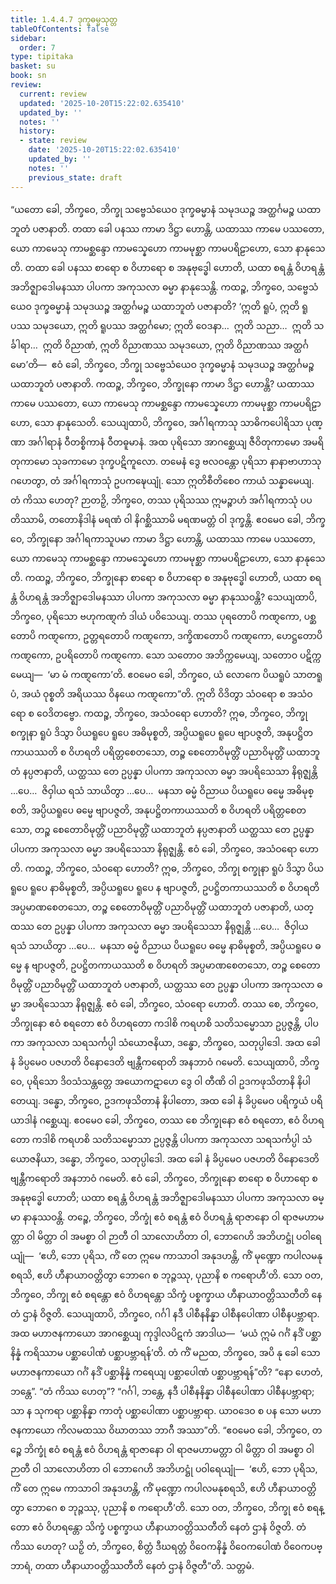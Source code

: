 ```yaml
---
title: 1.4.4.7 ဒုက္ခဓမ္မသုတ္တ
tableOfContents: false
sidebar:
  order: 7
type: tipitaka
basket: su
book: sn
review:
  current: review
  updated: '2025-10-20T15:22:02.635410'
  updated_by: ''
  notes: ''
  history:
  - state: review
    date: '2025-10-20T15:22:02.635410'
    updated_by: ''
    notes: ''
    previous_state: draft
---
```



<DynamicBreadcrumb />


<ReviewStatus review={frontmatter.review} showDetails={true} />

<HypothesisAnnotation frontmatter={frontmatter} />

<Division number="244" book="sn" e="ch" v="18" p="316">

<Paragraph number="1047" book="sn">
“ယတော ခေါ, ဘိက္ခဝေ, ဘိက္ခု သဗ္ဗေသံယေဝ ဒုက္ခဓမ္မာနံ သမုဒယဉ္စ အတ္ထင်္ဂမဉ္စ ယထာဘူတံ ပဇာနာတိ. တထာ ခေါ ပနဿ ကာမာ ဒိဋ္ဌာ ဟောန္တိ, ယထာဿ ကာမေ ပဿတော, ယော ကာမေသု ကာမစ္ဆန္ဒော ကာမသ္နေဟော ကာမမုစ္ဆာ ကာမပရိဠာဟော, သော နာနုသေတိ. တထာ ခေါ ပနဿ စာရော စ ဝိဟာရော စ အနုဗုဒ္ဓေါ ဟောတိ, ယထာ စရန္တံ ဝိဟရန္တံ အဘိဇ္ဈာဒေါမနဿာ ပါပကာ အကုသလာ ဓမ္မာ နာနုသေန္တိ.
</Paragraph>

<Paragraph number="1048" book="sn">
ကထဉ္စ, ဘိက္ခဝေ, သဗ္ဗေသံယေဝ ဒုက္ခဓမ္မာနံ သမုဒယဉ္စ အတ္ထင်္ဂမဉ္စ ယထာဘူတံ ပဇာနာတိ? ‘ဣတိ ရူပံ, ဣတိ ရူပဿ သမုဒယော, ဣတိ ရူပဿ အတ္ထင်္ဂမော; ဣတိ ဝေဒနာ…  ဣတိ သညာ…  ဣတိ သင်္ခါရာ…  ဣတိ ဝိညာဏံ, ဣတိ ဝိညာဏဿ သမုဒယော, ဣတိ ဝိညာဏဿ အတ္ထင်္ဂမော’တိ—  ဧဝံ ခေါ, ဘိက္ခဝေ, ဘိက္ခု သဗ္ဗေသံယေဝ ဒုက္ခဓမ္မာနံ သမုဒယဉ္စ အတ္ထင်္ဂမဉ္စ ယထာဘူတံ ပဇာနာတိ.
</Paragraph>

<Paragraph number="1049" book="sn">
ကထဉ္စ, ဘိက္ခဝေ, ဘိက္ခုနော ကာမာ ဒိဋ္ဌာ ဟောန္တိ? ယထာဿ ကာမေ ပဿတော, ယော ကာမေသု ကာမစ္ဆန္ဒော ကာမသ္နေဟော ကာမမုစ္ဆာ ကာမပရိဠာဟော, သော နာနုသေတိ. သေယျထာပိ, ဘိက္ခဝေ, အင်္ဂါရကာသု သာဓိကပေါရိသာ ပုဏ္ဏာ အင်္ဂါရာနံ ဝီတစ္စိကာနံ ဝီတဓူမာနံ. အထ ပုရိသော အာဂစ္ဆေယျ ဇီဝိတုကာမော အမရိတုကာမော သုခကာမော ဒုက္ခပဋိကူလော. တမေနံ ဒွေ ဗလဝန္တော ပုရိသာ နာနာဗာဟာသု ဂဟေတွာ, တံ အင်္ဂါရကာသုံ ဥပကဍ္ဎေယျုံ. သော ဣတိစီတိစေဝ ကာယံ သန္နာမေယျ. တံ ကိဿ ဟေတု? ဉာတဉှိ, ဘိက္ခဝေ, တဿ ပုရိသဿ ဣမဉ္စာဟံ အင်္ဂါရကာသုံ ပပတိဿာမိ, တတောနိဒါနံ မရဏံ ဝါ နိဂစ္ဆိဿာမိ မရဏမတ္တံ ဝါ ဒုက္ခန္တိ. ဧဝမေဝ ခေါ, ဘိက္ခဝေ, ဘိက္ခုနော အင်္ဂါရကာသူပမာ ကာမာ ဒိဋ္ဌာ ဟောန္တိ, ယထာဿ ကာမေ ပဿတော, ယော ကာမေသု ကာမစ္ဆန္ဒော ကာမသ္နေဟော ကာမမုစ္ဆာ ကာမပရိဠာဟော, သော နာနုသေတိ.
</Paragraph>

<Paragraph number="1050" book="sn">
ကထဉ္စ, ဘိက္ခဝေ, ဘိက္ခုနော စာရော စ ဝိဟာရော စ အနုဗုဒ္ဓေါ ဟောတိ, ယထာ စရန္တံ ဝိဟရန္တံ အဘိဇ္ဈာဒေါမနဿာ ပါပကာ အကုသလာ ဓမ္မာ နာနုဿဝန္တိ? သေယျထာပိ, ဘိက္ခဝေ, ပုရိသော ဗဟုကဏ္ဋကံ ဒါယံ ပဝိသေယျ. တဿ ပုရတောပိ ကဏ္ဋကော, ပစ္ဆတောပိ ကဏ္ဋကော, ဥတ္တရတောပိ ကဏ္ဋကော, ဒက္ခိဏတောပိ ကဏ္ဋကော, ဟေဋ္ဌတောပိ ကဏ္ဋကော, ဥပရိတောပိ ကဏ္ဋကော. သော သတောဝ အဘိက္ကမေယျ, သတောဝ ပဋိက္ကမေယျ—  ‘မာ မံ ကဏ္ဋကော’တိ. ဧဝမေဝ ခေါ, ဘိက္ခဝေ, ယံ လောကေ ပိယရူပံ သာတရူပံ, အယံ ဝုစ္စတိ အရိယဿ ဝိနယေ ကဏ္ဋကော”တိ. ဣတိ ဝိဒိတွာ သံဝရော စ အသံဝရော စ ဝေဒိတဗ္ဗော.
</Paragraph>

<Paragraph number="1051" book="sn">
ကထဉ္စ, ဘိက္ခဝေ, အသံဝရော ဟောတိ? ဣဓ, ဘိက္ခဝေ, ဘိက္ခု စက္ခုနာ ရူပံ ဒိသွာ ပိယရူပေ ရူပေ အဓိမုစ္စတိ, အပ္ပိယရူပေ ရူပေ ဗျာပဇ္ဇတိ, အနုပဋ္ဌိတကာယဿတိ စ ဝိဟရတိ ပရိတ္တစေတသော, တဉ္စ စေတောဝိမုတ္တိံ ပညာဝိမုတ္တိံ ယထာဘူတံ နပ္ပဇာနာတိ, ယတ္ထဿ တေ ဥပ္ပန္နာ ပါပကာ အကုသလာ ဓမ္မာ အပရိသေသာ နိရုဇ္ဈန္တိ …ပေ…  ဇိဝှါယ ရသံ သာယိတွာ …ပေ…  မနသာ ဓမ္မံ ဝိညာယ ပိယရူပေ ဓမ္မေ အဓိမုစ္စတိ, အပ္ပိယရူပေ ဓမ္မေ ဗျာပဇ္ဇတိ, အနုပဋ္ဌိတကာယဿတိ စ ဝိဟရတိ ပရိတ္တစေတသော, တဉ္စ စေတောဝိမုတ္တိံ ပညာဝိမုတ္တိံ ယထာဘူတံ နပ္ပဇာနာတိ ယတ္ထဿ တေ ဥပ္ပန္နာ ပါပကာ အကုသလာ ဓမ္မာ အပရိသေသာ နိရုဇ္ဈန္တိ. ဧဝံ ခေါ, ဘိက္ခဝေ, အသံဝရော ဟောတိ.
</Paragraph>

<Paragraph number="1052" book="sn">
ကထဉ္စ, ဘိက္ခဝေ, သံဝရော ဟောတိ? ဣဓ, ဘိက္ခဝေ, ဘိက္ခု စက္ခုနာ ရူပံ ဒိသွာ ပိယရူပေ ရူပေ နာဓိမုစ္စတိ, အပ္ပိယရူပေ ရူပေ န ဗျာပဇ္ဇတိ, ဥပဋ္ဌိတကာယဿတိ စ ဝိဟရတိ အပ္ပမာဏစေတသော, တဉ္စ စေတောဝိမုတ္တိံ ပညာဝိမုတ္တိံ ယထာဘူတံ ပဇာနာတိ, ယတ္ထဿ တေ ဥပ္ပန္နာ ပါပကာ အကုသလာ ဓမ္မာ အပရိသေသာ နိရုဇ္ဈန္တိ …ပေ…  ဇိဝှါယ ရသံ သာယိတွာ …ပေ…  မနသာ ဓမ္မံ ဝိညာယ ပိယရူပေ ဓမ္မေ နာဓိမုစ္စတိ, အပ္ပိယရူပေ ဓမ္မေ န ဗျာပဇ္ဇတိ, ဥပဋ္ဌိတကာယဿတိ စ ဝိဟရတိ အပ္ပမာဏစေတသော, တဉ္စ စေတောဝိမုတ္တိံ ပညာဝိမုတ္တိံ ယထာဘူတံ ပဇာနာတိ, ယတ္ထဿ တေ ဥပ္ပန္နာ ပါပကာ အကုသလာ ဓမ္မာ အပရိသေသာ နိရုဇ္ဈန္တိ. ဧဝံ ခေါ, ဘိက္ခဝေ, သံဝရော ဟောတိ.
</Paragraph>

<Paragraph number="1053" book="sn">
တဿ စေ, ဘိက္ခဝေ, ဘိက္ခုနော ဧဝံ စရတော ဧဝံ ဝိဟရတော ကဒါစိ ကရဟစိ သတိသမ္မောသာ ဥပ္ပဇ္ဇန္တိ, ပါပကာ အကုသလာ သရသင်္ကပ္ပါ သံယောဇနိယာ, ဒန္ဓော, ဘိက္ခဝေ, သတုပ္ပါဒေါ. အထ ခေါ နံ ခိပ္ပမေဝ ပဇဟတိ ဝိနောဒေတိ ဗျန္တီကရောတိ အနဘာဝံ ဂမေတိ.
</Paragraph>

<Paragraph number="1054" book="sn">
သေယျထာပိ, ဘိက္ခဝေ, ပုရိသော ဒိဝသံသန္တတ္တေ အယောကဋာဟေ ဒွေ ဝါ တီဏိ ဝါ ဥဒကဖုသိတာနိ နိပါတေယျ. ဒန္ဓော, ဘိက္ခဝေ, ဥဒကဖုသိတာနံ နိပါတော, အထ ခေါ နံ ခိပ္ပမေဝ ပရိက္ခယံ ပရိယာဒါနံ ဂစ္ဆေယျ. ဧဝမေဝ ခေါ, ဘိက္ခဝေ, တဿ စေ ဘိက္ခုနော ဧဝံ စရတော, ဧဝံ ဝိဟရတော ကဒါစိ ကရဟစိ သတိသမ္မောသာ ဥပ္ပဇ္ဇန္တိ ပါပကာ အကုသလာ သရသင်္ကပ္ပါ သံယောဇနိယာ, ဒန္ဓော, ဘိက္ခဝေ, သတုပ္ပါဒေါ. အထ ခေါ နံ ခိပ္ပမေဝ ပဇဟတိ ဝိနောဒေတိ ဗျန္တီကရောတိ အနဘာဝံ ဂမေတိ. ဧဝံ ခေါ, ဘိက္ခဝေ, ဘိက္ခုနော စာရော စ ဝိဟာရော စ အနုဗုဒ္ဓေါ ဟောတိ; ယထာ စရန္တံ ဝိဟရန္တံ အဘိဇ္ဈာဒေါမနဿာ ပါပကာ အကုသလာ ဓမ္မာ နာနုဿဝန္တိ. တဉ္စေ, ဘိက္ခဝေ, ဘိက္ခုံ ဧဝံ စရန္တံ ဧဝံ ဝိဟရန္တံ ရာဇာနော ဝါ ရာဇမဟာမတ္တာ ဝါ မိတ္တာ ဝါ အမစ္စာ ဝါ ဉာတီ ဝါ သာလောဟိတာ ဝါ, ဘောဂေဟိ အဘိဟဋ္ဌုံ ပဝါရေယျုံ—  ‘ဧဟိ, ဘော ပုရိသ, ကိံ တေ ဣမေ ကာသာဝါ အနုဒဟန္တိ, ကိံ မုဏ္ဍော ကပါလမနုစရသိ, ဧဟိ ဟီနာယာဝတ္တိတွာ ဘောဂေ စ ဘုဉ္ဇဿု, ပုညာနိ စ ကရောဟီ’တိ. သော ဝတ, ဘိက္ခဝေ, ဘိက္ခု ဧဝံ စရန္တော ဧဝံ ဝိဟရန္တော သိက္ခံ ပစ္စက္ခာယ ဟီနာယာဝတ္တိဿတီတိ နေတံ ဌာနံ ဝိဇ္ဇတိ.
</Paragraph>

<Paragraph number="1055" book="sn">
သေယျထာပိ, ဘိက္ခဝေ, ဂင်္ဂါ နဒီ ပါစီနနိန္နာ ပါစီနပေါဏာ ပါစီနပဗ္ဘာရာ. အထ မဟာဇနကာယော အာဂစ္ဆေယျ ကုဒ္ဒါလပိဋကံ အာဒါယ—  ‘မယံ ဣမံ ဂင်္ဂံ နဒိံ ပစ္ဆာနိန္နံ ကရိဿာမ ပစ္ဆာပေါဏံ ပစ္ဆာပဗ္ဘာရန်’တိ. တံ ကိံ မညထ, ဘိက္ခဝေ, အပိ နု ခေါ သော မဟာဇနကာယော ဂင်္ဂံ နဒိံ ပစ္ဆာနိန္နံ ကရေယျ ပစ္ဆာပေါဏံ ပစ္ဆာပဗ္ဘာရန်”တိ? “နော ဟေတံ, ဘန္တေ”. “တံ ကိဿ ဟေတု”? “ဂင်္ဂါ, ဘန္တေ, နဒီ ပါစီနနိန္နာ ပါစီနပေါဏာ ပါစီနပဗ္ဘာရာ; သာ န သုကရာ ပစ္ဆာနိန္နာ ကာတုံ ပစ္ဆာပေါဏာ ပစ္ဆာပဗ္ဘာရာ. ယာဝဒေဝ စ ပန သော မဟာဇနကာယော ကိလမထဿ ဝိဃာတဿ ဘာဂီ အဿာ”တိ. “ဧဝမေဝ ခေါ, ဘိက္ခဝေ, တဉ္စေ ဘိက္ခုံ ဧဝံ စရန္တံ ဧဝံ ဝိဟရန္တံ ရာဇာနော ဝါ ရာဇမဟာမတ္တာ ဝါ မိတ္တာ ဝါ အမစ္စာ ဝါ ဉာတီ ဝါ သာလောဟိတာ ဝါ ဘောဂေဟိ အဘိဟဋ္ဌုံ ပဝါရေယျုံ—  ‘ဧဟိ, ဘော ပုရိသ, ကိံ တေ ဣမေ ကာသာဝါ အနုဒဟန္တိ, ကိံ မုဏ္ဍော ကပါလမနုစရသိ, ဧဟိ ဟီနာယာဝတ္တိတွာ ဘောဂေ စ ဘုဉ္ဇဿု, ပုညာနိ စ ကရောဟီ’တိ. သော ဝတ, ဘိက္ခဝေ, ဘိက္ခု ဧဝံ စရန္တော ဧဝံ ဝိဟရန္တော သိက္ခံ ပစ္စက္ခာယ ဟီနာယာဝတ္တိဿတီတိ နေတံ ဌာနံ ဝိဇ္ဇတိ. တံ ကိဿ ဟေတု? ယဉှိ တံ, ဘိက္ခဝေ, စိတ္တံ ဒီဃရတ္တံ ဝိဝေကနိန္နံ ဝိဝေကပေါဏံ ဝိဝေကပဗ္ဘာရံ, တထာ ဟီနာယာဝတ္တိဿတီတိ နေတံ ဌာနံ ဝိဇ္ဇတီ”တိ.

</Paragraph>
</Division>

<Paragraph number="1056" type="center" book="sn">
သတ္တမံ.
</Paragraph>